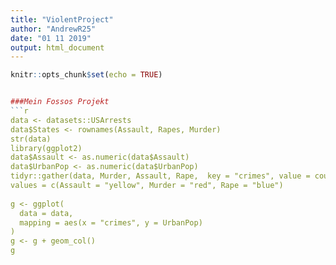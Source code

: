 ```yaml
---
title: "ViolentProject"
author: "AndrewR25"
date: "01 11 2019"
output: html_document
---
```


``` r
knitr::opts_chunk$set(echo = TRUE)


###Mein Fossos Projekt
```r
data <- datasets::USArrests
data$States <- rownames(Assault, Rapes, Murder)
str(data)
library(ggplot2)
data$Assault <- as.numeric(data$Assault)
data$UrbanPop <- as.numeric(data$UrbanPop)
tidyr::gather(data, Murder, Assault, Rape,  key = "crimes", value = count)
values = c(Assault = "yellow", Murder = "red", Rape = "blue")
           
g <- ggplot(
  data = data,
  mapping = aes(x = "crimes", y = UrbanPop)
)
g <- g + geom_col()
g
```
